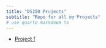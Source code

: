 ```yaml
---
title: "DS250 Projects"
subtitle: "Repo for all my Projects"
# use quarto markdown to 
---
```




- [Project 1](/Projects/project1.qmd)
